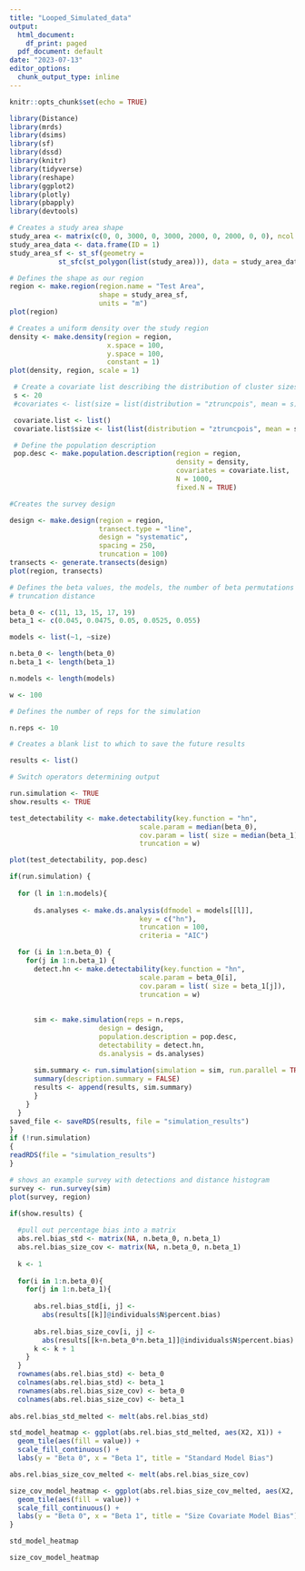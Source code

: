 ```yaml
---
title: "Looped_Simulated_data"
output:
  html_document:
    df_print: paged
  pdf_document: default
date: "2023-07-13"
editor_options:
  chunk_output_type: inline
---
```


```r
knitr::opts_chunk$set(echo = TRUE)
```

```r
library(Distance)
library(mrds)
library(dsims)
library(sf)
library(dssd)
library(knitr)
library(tidyverse)
library(reshape)
library(ggplot2)
library(plotly)
library(pbapply)
library(devtools)
```

```r
# Creates a study area shape
study_area <- matrix(c(0, 0, 3000, 0, 3000, 2000, 0, 2000, 0, 0), ncol = 2, byrow = TRUE)
study_area_data <- data.frame(ID = 1)
study_area_sf <- st_sf(geometry =  
            st_sfc(st_polygon(list(study_area))), data = study_area_data)

# Defines the shape as our region
region <- make.region(region.name = "Test Area",
                      shape = study_area_sf,
                      units = "m")
plot(region)
```
```r
# Creates a uniform density over the study region
density <- make.density(region = region,
                        x.space = 100,
                        y.space = 100,
                        constant = 1)
plot(density, region, scale = 1)
```

```r
 # Create a covariate list describing the distribution of cluster sizes
 s <- 20
 #covariates <- list(size = list(distribution = "ztruncpois", mean = s))

 covariate.list <- list()
 covariate.list$size <- list(list(distribution = "ztruncpois", mean = s))

 # Define the population description
 pop.desc <- make.population.description(region = region,
                                         density = density,
                                         covariates = covariate.list,
                                         N = 1000,
                                         fixed.N = TRUE)

#Creates the survey design

design <- make.design(region = region,
                      transect.type = "line",
                      design = "systematic",
                      spacing = 250,
                      truncation = 100)
transects <- generate.transects(design)
plot(region, transects)
```
```r
# Defines the beta values, the models, the number of beta permutations and the 
# truncation distance 

beta_0 <- c(11, 13, 15, 17, 19)
beta_1 <- c(0.045, 0.0475, 0.05, 0.0525, 0.055)

models <- list(~1, ~size)

n.beta_0 <- length(beta_0)
n.beta_1 <- length(beta_1)

n.models <- length(models)

w <- 100

# Defines the number of reps for the simulation

n.reps <- 10

# Creates a blank list to which to save the future results

results <- list()

# Switch operators determining output

run.simulation <- TRUE
show.results <- TRUE

```

```r
test_detectability <- make.detectability(key.function = "hn",
                                scale.param = median(beta_0),
                                cov.param = list( size = median(beta_1)),
                                truncation = w)

plot(test_detectability, pop.desc)
```

```r
if(run.simulation) {
  
  for (l in 1:n.models){
      
      ds.analyses <- make.ds.analysis(dfmodel = models[[l]],
                                key = c("hn"),
                                truncation = 100,
                                criteria = "AIC") 

  for (i in 1:n.beta_0) {
    for(j in 1:n.beta_1) {
      detect.hn <- make.detectability(key.function = "hn", 
                                scale.param = beta_0[i], 
                                cov.param = list( size = beta_1[j]),
                                truncation = w)
      
      
      sim <- make.simulation(reps = n.reps, 
                      design = design,
                      population.description = pop.desc,
                      detectability = detect.hn,
                      ds.analysis = ds.analyses)
      
      sim.summary <- run.simulation(simulation = sim, run.parallel = TRUE) |>
      summary(description.summary = FALSE)
      results <- append(results, sim.summary)
      }
    }
  }
saved_file <- saveRDS(results, file = "simulation_results")
}
if (!run.simulation)
{
readRDS(file = "simulation_results")
}
```

```r
# shows an example survey with detections and distance histogram
survey <- run.survey(sim)
plot(survey, region)
```

```r
if(show.results) {
  
  #pull out percentage bias into a matrix
  abs.rel.bias_std <- matrix(NA, n.beta_0, n.beta_1)
  abs.rel.bias_size_cov <- matrix(NA, n.beta_0, n.beta_1)
  
  k <- 1 
  
  for(i in 1:n.beta_0){
    for(j in 1:n.beta_1){
      
      abs.rel.bias_std[i, j] <- 
        abs(results[[k]]@individuals$N$percent.bias)
      
      abs.rel.bias_size_cov[i, j] <- 
        abs(results[[k+n.beta_0*n.beta_1]]@individuals$N$percent.bias)
      k <- k + 1
    }
  }  
  rownames(abs.rel.bias_std) <- beta_0
  colnames(abs.rel.bias_std) <- beta_1
  rownames(abs.rel.bias_size_cov) <- beta_0
  colnames(abs.rel.bias_size_cov) <- beta_1
  
abs.rel.bias_std_melted <- melt(abs.rel.bias_std)

std_model_heatmap <- ggplot(abs.rel.bias_std_melted, aes(X2, X1)) +
  geom_tile(aes(fill = value)) +
  scale_fill_continuous() +
  labs(y = "Beta 0", x = "Beta 1", title = "Standard Model Bias")

abs.rel.bias_size_cov_melted <- melt(abs.rel.bias_size_cov)

size_cov_model_heatmap <- ggplot(abs.rel.bias_size_cov_melted, aes(X2, X1)) +
  geom_tile(aes(fill = value)) +
  scale_fill_continuous() +
  labs(y = "Beta 0", x = "Beta 1", title = "Size Covariate Model Bias")
}

std_model_heatmap

size_cov_model_heatmap
```




